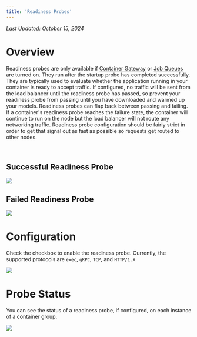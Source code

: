 ```yaml
---
title: 'Readiness Probes'
---
```


_Last Updated: October 15, 2024_

# Overview

Readiness probes are only available if [Container Gateway](/products/sce/networking) or
[Job Queues](/products/sce/job-queues/job-queues) are turned on. They run after the startup probe has completed
successfully. They are typically used to evaluate whether the application running in your container is ready to accept
traffic. If configured, no traffic will be sent from the load balancer until the readiness probe has passed, so prevent
your readiness probe from passing until you have downloaded and warmed up your models. Readiness probes can flap back
between passing and failing. If a container's readiness probe reaches the failure state, the container will continue to
run on the node but the load balancer will not route any networking traffic. Readiness probe configuration should be
fairly strict in order to get that signal out as fast as possible so requests get routed to other nodes.

<br />

## Successful Readiness Probe

<img src="/container-engine/images/readiness-success.png" />

<br />

## Failed Readiness Probe

<img src="/container-engine/images/readiness-failure.png" />

<br />

# Configuration

Check the checkbox to enable the readiness probe. Currently, the supported protocols are `exec`, `gRPC`, `TCP`, and
`HTTP/1.X`

<img src="/container-engine/images/readiness-tcp-config.png" />

<br />

# Probe Status

You can see the status of a readiness probe, if configured, on each instance of a container group.

<img src="/container-engine/images/portal-view-readiness.probe.png" />
